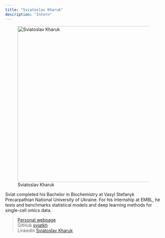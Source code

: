 ```yaml
---
title: "Sviatoslav Kharuk"
description: "Intern"
---
```


![Sviatoslav Kharuk](sviat-kharuk-photo.jpg){width=500 fig-align="center"}

Sviat completed his Bachelor in Biochemistry at Vasyl Stefanyk Precarpathian National University of Ukraine. For his internship at EMBL, he tests and benchmarks statistical models and deep learning methods for single-cell omics data.

>[Personal webpage](https://sviatkh.github.io/) \
>GitHub          [sviatkh](https://github.com/sviatkh) \
>LinkedIn        [Sviatoslav Kharuk](https://www.linkedin.com/in/sviatoslav-kharuk-388790139/) \


